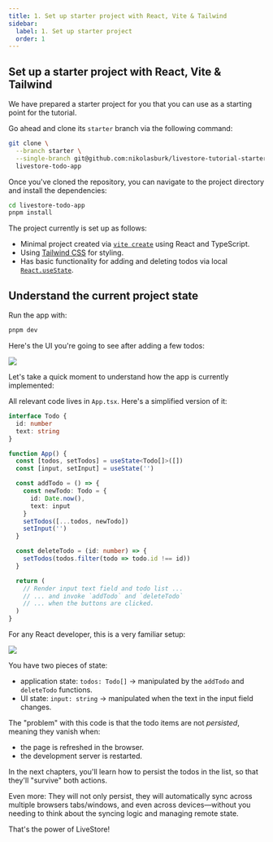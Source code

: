 ```yaml
---
title: 1. Set up starter project with React, Vite & Tailwind
sidebar:
  label: 1. Set up starter project
  order: 1
---
```


## Set up a starter project with React, Vite & Tailwind

We have prepared a starter project for you that you can use as a starting point for the tutorial.

Go ahead and clone its `starter` branch via the following command:

```bash
git clone \
  --branch starter \
  --single-branch git@github.com:nikolasburk/livestore-tutorial-starter.git \
  livestore-todo-app 
```

Once you've cloned the repository, you can navigate to the project directory and install the dependencies:

```bash
cd livestore-todo-app
pnpm install
```

The project currently is set up as follows:
- Minimal project created via [`vite create`](https://vite.dev/guide/#scaffolding-your-first-vite-project) using React and TypeScript.
- Using [Tailwind CSS](https://tailwindcss.com/) for styling.
- Has basic functionality for adding and deleting todos via local [`React.useState`](https://react.dev/learn/state-a-components-memory).

## Understand the current project state

Run the app with:

```bash
pnpm dev
```

Here's the UI you're going to see after adding a few todos:

![](../../../assets/tutorial/chapter-1/0-screenshot-todo-list.png)

Let's take a quick moment to understand how the app is currently implemented:

All relevant code lives in `App.tsx`. Here's a simplified version of it:

```ts
interface Todo {
  id: number
  text: string
}

function App() {
  const [todos, setTodos] = useState<Todo[]>([])
  const [input, setInput] = useState('')

  const addTodo = () => {
    const newTodo: Todo = {
      id: Date.now(),
      text: input
    }
    setTodos([...todos, newTodo])
    setInput('')
  }

  const deleteTodo = (id: number) => {
    setTodos(todos.filter(todo => todo.id !== id))
  }

  return (
    // Render input text field and todo list ...
    // ... and invoke `addTodo` and `deleteTodo` 
    // ... when the buttons are clicked. 
  )
}
```

For any React developer, this is a very familiar setup:

![](../../../assets/tutorial/chapter-1/2-state-and-ui.png)

You have two pieces of state:
- application state: `todos: Todo[]` → manipulated by the `addTodo` and `deleteTodo` functions.
- UI state: `input: string` → manipulated when the text in the input field changes.

The "problem" with this code is that the todo items are not _persisted_, meaning they vanish when:
- the page is refreshed in the browser.
- the development server is restarted.

In the next chapters, you'll learn how to persist the todos in the list, so that they'll "survive" both actions. 

Even more: They will not only persist, they will automatically sync across multiple browsers tabs/windows, and even across devices—without you needing to think about the syncing logic and managing remote state. 

That's the power of LiveStore!